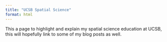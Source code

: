 ```yaml
---
title: "UCSB Spatial Science"
format: html
---
```


This a page to highlight and explain my spatial science education at UCSB, this will hopefully link to some of my blog posts as well. 